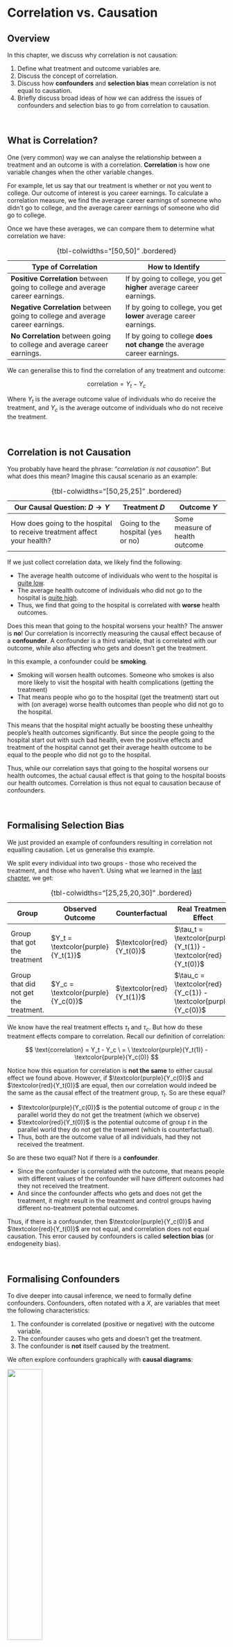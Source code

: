 # Correlation vs. Causation

::: {.callout-tip appearance="simple"}
## Overview

In this chapter, we discuss why correlation is not causation:

1.  Define what treatment and outcome variables are.
2.  Discuss the concept of correlation.
3.  Discuss how **confounders** and **selection bias** mean correlation is not equal to causation.
4.  Briefly discuss broad ideas of how we can address the issues of confounders and selection bias to go from correlation to causation.
:::

<br />

## What is Correlation?

One (very common) way we can analyse the relationship between a treatment and an outcome is with a correlation. **Correlation** is how one variable changes when the other variable changes.

For example, let us say that our treatment is whether or not you went to college. Our outcome of interest is you career earnings. To calculate a correlation measure, we find the average career earnings of someone who didn't go to college, and the average career earnings of someone who did go to college.

Once we have these averages, we can compare them to determine what correlation we have:

| Type of Correlation                                                            | How to Identify                                                         |
|--------------------------------------|----------------------------------|
| **Positive Correlation** between going to college and average career earnings. | If by going to college, you get **higher** average career earnings.     |
| **Negative Correlation** between going to college and average career earnings. | If by going to college, you get **lower** average career earnings.      |
| **No Correlation** between going to college and average career earnings.       | If by going to college **does not change** the average career earnings. |

: {tbl-colwidths="\[50,50\]" .bordered}

We can generalise this to find the correlation of any treatment and outcome:

$$
\text{correlation} = Y_t - Y_c
$$

Where $Y_t$ is the average outcome value of individuals who do receive the treatment, and $Y_c$ is the average outcome of individuals who do not receive the treatment.

<br />

## Correlation is not Causation

You probably have heard the phrase: "*correlation is not causation*". But what does this mean? Imagine this causal scenario as an example:

| Our Causal Question: $D \rightarrow Y$                                  | Treatment $D$                     | Outcome $Y$                    |
|------------------------------------|------------------|------------------|
| How does going to the hospital to receive treatment affect your health? | Going to the hospital (yes or no) | Some measure of health outcome |

: {tbl-colwidths="\[50,25,25\]" .bordered}

If we just collect correlation data, we likely find the following:

-   The average health outcome of individuals who went to the hospital is [quite low]{.underline}.
-   The average health outcome of individuals who did not go to the hospital is [quite high]{.underline}.
-   Thus, we find that going to the hospital is correlated with **worse** health outcomes.

Does this mean that going to the hospital worsens your health? The answer is **no**! Our correlation is incorrectly measuring the causal effect because of a **confounder**. A confounder is a third variable, that is correlated with our outcome, while also affecting who gets and doesn't get the treatment.

In this example, a confounder could be **smoking**.

-   Smoking will worsen health outcomes. Someone who smokes is also more likely to visit the hospital with health complications (getting the treatment)
-   That means people who go to the hospital (get the treatment) start out with (on average) worse health outcomes than people who did not go to the hospital.

This means that the hospital might actually be boosting these unhealthy people's health outcomes significantly. But since the people going to the hospital start out with such bad health, even the positive effects and treatment of the hospital cannot get their average health outcome to be equal to the people who did not go to the hospital.

Thus, while our correlation says that going to the hospital worsens our health outcomes, the actual causal effect is that going to the hospital boosts our health outcomes. Correlation is thus not equal to causation because of confounders.

<br />

## Formalising Selection Bias

We just provided an example of confounders resulting in correlation not equalling causation. Let us generalise this example.

We split every individual into two groups - those who received the treatment, and those who haven't. Using what we learned in the [last chapter](frameworks.qmd), we get:

| Group                                 | Observed Outcome                   | Counterfactual            | **Real Treatment Effect**                                       |
|---------------------------------------|------------------------------------|---------------------------|-----------------------------------------------------------------|
| Group that got the treatment          | $Y_t = \textcolor{purple}{Y_t(1)}$ | $\textcolor{red}{Y_t(0)}$ | $\tau_t = \textcolor{purple}{Y_t(1)} - \textcolor{red}{Y_t(0)}$ |
| Group that did not get the treatment. | $Y_c = \textcolor{purple}{Y_c(0)}$ | $\textcolor{red}{Y_t(1)}$ | $\tau_c = \textcolor{red}{Y_c(1)} - \textcolor{purple}{Y_c(0)}$ |

: {tbl-colwidths="\[25,25,20,30\]" .bordered}

We know have the real treatment effects $\tau_t$ and $\tau_c$. But how do these treatment effects compare to correlation. Recall our definition of correlation:

$$
\text{correlation} = Y_t - Y_c \ = \ \textcolor{purple}{Y_t(1)} - \textcolor{purple}{Y_c(0)}
$$

Notice how this equation for correlation is **not the same** to either causal effect we found above. However, if $\textcolor{purple}{Y_c(0)}$ and $\textcolor{red}{Y_t(0)}$ are equal, then our correlation would indeed be the same as the causal effect of the treatment group, $\tau_t$. So are these equal?

-   $\textcolor{purple}{Y_c(0)}$ is the potential outcome of group $c$ in the parallel world they do not get the treatment (which we observe)
-   $\textcolor{red}{Y_t(0)}$ is the potential outcome of group $t$ in the parallel world they do not get the treament (which is counterfactual).
-   Thus, both are the outcome value of all individuals, had they not received the treatment.

So are these two equal? Not if there is a **confounder**.

-   Since the confounder is correlated with the outcome, that means people with different values of the confounder will have different outcomes had they not received the treatment.
-   And since the confounder affects who gets and does not get the treatment, it might result in the treatment and control groups having different no-treatment potential outcomes.

Thus, if there is a confounder, then $\textcolor{purple}{Y_c(0)}$ and $\textcolor{red}{Y_t(0)}$ are not equal, and correlation does not equal causation. This error caused by confounders is called **selection bias** (or endogeneity bias).

<br />

## Formalising Confounders

To dive deeper into causal inference, we need to formally define confounders. Confounders, often notated with a $X$, are variables that meet the following characteristics:

1.  The confounder is correlated (positive or negative) with the outcome variable.
2.  The confounder causes who gets and doesn't get the treatment.
3.  The confounder is **not** itself caused by the treatment.

We often explore confounders graphically with **causal diagrams**:

![](images/clipboard-928665935.png){fig-align="center" width="40%"}

$X$ is a confounder. It is correlated with outcome $Y$ (as shown by the arrow $X\rightarrow Y$ ), and it causes who gets and doesn't get the treatment $D$ (as shown by the arrow $X \rightarrow D$).

$V$ is **not** a confounder. Why? $V$ is caused by the treatment $D$, as shown by the direction of the arrow. Thus, this violates the third condition above.

<br />

## Dealing with Confounders

We have discussed how the presence of confounders can result in our correlation being completely different from the causal effect.

To get the correct causal effect of a treatment on an outcome, we must find some way to "account" for confounder. But first, how do we identify confounders?

-   Unfortunately, there is not some magical statistical test to find confounders.
-   Instead, we have to use our own *knowledge* and *intuition* about a topic to think of potential confounders.
-   Typically, researchers identify potential confounders by reading a lot about the topics they are studying, and thinking about how other variables might meet the definition of a confounder.

Once we have identified confounders, there are two main ways we do this in causal inference:

1.  We **control** for confounders. This basically means we account for the influence of confounder $X$, and get rid of that part of influence.
2.  We **determine who gets treated**. For example, if we randomly decide who gets the treatment and who doesn't (such as flipping a coin), that means **we the researchers** are controlling who gets the treatment, and not the confounder. Thus, the confounder no longer determines who gets and doesn't get the treatment, and thus is no longer a confounder.

We will cover a variety of different causal research designs from chapter 3 onwards, which will apply these strategies to isolate causal effects, and go from correlation to causation.

